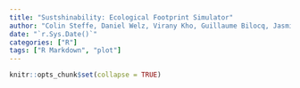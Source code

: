 ```yaml
---
title: "Sustshinability: Ecological Footprint Simulator"
author: "Colin Steffe, Daniel Welz, Virany Kho, Guillaume Bilocq, Jasmine Mawjee"
date: "`r.Sys.Date()`"
categories: ["R"]
tags: ["R Markdown", "plot"]
---
```


```r
knitr::opts_chunk$set(collapse = TRUE)
```

